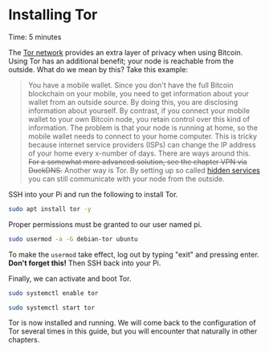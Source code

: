
# Installing Tor

<Callout emoji="&#x2139;">
        Time: 5 minutes
</Callout>

The [Tor network](https://en.wikipedia.org/wiki/Tor_%28network%29) provides an extra layer of privacy when using Bitcoin. Using Tor has an additional benefit; your node is reachable from the outside. What do we mean by this? Take this example:

> You have a mobile wallet. Since you don't have the full Bitcoin blockchain on your mobile, you need to get information about your wallet from an outside source. By doing this, you are disclosing information about yourself. By contrast, if you connect your mobile wallet to your own Bitcoin node, you retain control over this kind of information. The problem is that your node is running at home, so the mobile wallet needs to connect to your home computer. This is tricky because internet service providers (ISPs) can change the IP address of your home every x-number of days. There are ways around this. ~~For a somewhat more advanced solution, see the chapter VPN via DuckDNS.~~ Another way is Tor. By setting up so called [hidden services](https://youtu.be/lVcbq_a5N9I) you can still communicate with your node from the outside.

SSH into your Pi and run the following to install Tor.

```bash
sudo apt install tor -y
```

Proper permissions must be granted to our user named pi.

```bash
sudo usermod -a -G debian-tor ubuntu
```

To make the `usermod` take effect, log out by typing "exit" and pressing enter. **Don't forget this!** Then SSH back into your Pi.

Finally, we can activate and boot Tor.

```bash
sudo systemctl enable tor
```

```bash
sudo systemctl start tor
```

Tor is now installed and running. We will come back to the configuration of Tor several times in this guide, but you will encounter that naturally in other chapters.

